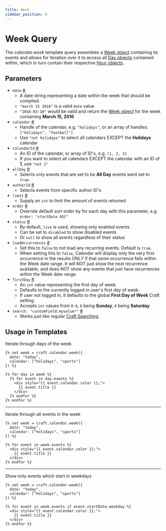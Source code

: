 ```yaml
---
title: Week
sidebar_position: 6
---
```


# Week Query

The _calendar.week_ template query assembles a [Week object](../objects/week.mdx) containing its events and allows for iteration over it to access all [Day objects](../objects/day.mdx) contained within, which in turn contain their respective [Hour objects](../objects/hour.mdx).

## Parameters

- `date` <a href="#param-date" id="param-date" class="docs-anchor">#</a>
  - A date string representing a date within the week that should be compiled.
  - `"march 15 2016"` is a valid `date` value
  - `"2016-03-10"` would be valid and return the [Week object](../objects/week.mdx) for the week containing **March 15, 2016**
- `calendar` <a href="#param-calendar" id="param-calendar" class="docs-anchor">#</a>
  - Handle of the calendar, e.g. `"holidays"`, or an array of handles: `["holidays", "football"]`.
  - Use `"not holidays"` to select all calendars EXCEPT the **Holidays** calendar
- `calendarId` <a href="#param-calendar-id" id="param-calendar-id" class="docs-anchor">#</a>
  - An ID of the calendar, or array of ID's, e.g. `[1, 2, 3]`
  - If you want to select all calendars EXCEPT the calendar with an ID of **1**, use `"not 1"`
- `allDay` <a href="#param-all-day" id="param-all-day" class="docs-anchor">#</a>
  - Selects only events that are set to be **All Day** events went set to `true`.
- `authorId` <a href="#param-author-id" id="param-author-id" class="docs-anchor">#</a>
  - Selects events from specific author ID's
- `limit` <a href="#param-limit" id="param-limit" class="docs-anchor">#</a>
  - Supply an `int` to limit the amount of events returned
- `order` <a href="#param-order" id="param-order" class="docs-anchor">#</a>
  - Override default sort order by for each day with this parameter, e.g. `order: "startDate ASC"`
- `status` <a href="#param-status" id="param-status" class="docs-anchor">#</a>
  - By default, `live` is used, showing only enabled events
  - Can be set to `disabled` to show disabled events
  - Or `null` to show all events regardless of their status
- `loadOccurrences` <a href="#param-load-occurrences" id="param-load-occurrences" class="docs-anchor">#</a>
  - Set this to `false` to not load any recurring events. Default is `true`.
  - When setting this to `false`, Calendar will display only the very first occurrence in the results ONLY if that same occurrence falls within the Week date range. It will NOT just show the next recurrence available, and does NOT show any events that just have recurrences within the Week date range.
- `firstDay` <a href="#param-first-day" id="param-first-day" class="docs-anchor">#</a>
  - An `int` value representing the first day of week.
  - Defaults to the currently logged in user's first day of week.
  - If user not logged in, it defaults to the global **First Day of Week** Craft setting
  - Accepts `int` values from `0-6`, `0` being **Sunday**, `6` being **Saturday**
- `search: "customField:myvalue*"` <a href="#param-search" id="param-search" class="docs-anchor">#</a>
  - Works just like regular [Craft Searching](https://docs.craftcms.com/v2/searching.html).

## Usage in Templates

Iterate through days of the week

```twig showLineNumbers
{% set week = craft.calendar.week({
  date: "today",
  calendar: ["holidays", "sports"]
}) %}

{% for day in week %}
  {% for event in day.events %}
    <div style="{{ event.calendar.color }};">
      {{ event.title }}
    </div>
  {% endfor %}
{% endfor %}
```

---

Iterate through all events in the week

```twig showLineNumbers
{% set week = craft.calendar.week({
  date: "today",
  calendar: ["holidays", "sports"]
}) %}

{% for event in week.events %}
  <div style="{{ event.calendar.color }};">
    {{ event.title }}
  </div>
{% endfor %}
```

---

Show only events which start in weekdays

```twig showLineNumbers
{% set week = craft.calendar.week({
  date: "today",
  calendar: ["holidays", "sports"]
}) %}

{% for event in week.events if event.startDate.weekday %}
  <div style="{{ event.calendar.color }};">
    {{ event.title }}
  </div>
{% endfor %}
```
